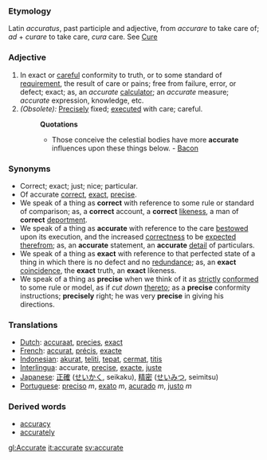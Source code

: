 ===Etymology===
Latin ''accuratus'', past participle and adjective, from ''accurare'' to take care of; ''ad'' + ''curare'' to take care, ''cura'' care. See [[Cure]]
===Adjective===
#In exact or [[careful]] conformity to truth, or to some standard of [[requirement]], the result of care or pains; free from failure, error, or defect; exact; as, an ''accurate'' [[calculator]]; an ''accurate'' measure; ''accurate'' expression, knowledge, etc.
#''(Obsolete):'' [[Precisely]] fixed; [[executed]] with care; careful.
#:'''Quotations'''
#:*Those conceive the celestial bodies have more '''accurate''' influences upon these things below. - [[Bacon]]
===Synonyms=== 
*Correct; exact; just; nice; particular.
*Of accurate [[correct]], [[exact]], [[precise]]. 
*We speak of a thing as '''correct''' with reference to some rule or standard of comparison; as, a '''correct''' account, a '''correct''' [[likeness]], a man of '''correct''' [[deportment]]. 
*We speak of a thing as '''accurate''' with reference to the care [[bestowed]] upon its execution, and the increased [[correctness]] to be [[expected]] [[therefrom]]; as, an '''accurate''' statement, an '''accurate''' [[detail]] of particulars. 
*We speak of a thing as '''exact''' with reference to that perfected state of a thing in which there is no defect and no [[redundance]]; as, an '''exact''' [[coincidence]], the '''exact''' truth, an '''exact''' likeness. 
*We speak of a thing as '''precise''' when we think of it as [[strictly]] [[conformed]] to some rule or model, as if ''cut down'' [[thereto]]; as a '''precise''' conformity instructions; '''precisely''' right; he was very '''precise''' in giving his directions.
===Translations===
*[[Dutch]]: [[accuraat]], [[precies]], [[exact]]
*[[French]]: [[accurat]], [[précis]], [[exacte]]
*[[Indonesian]]: [[akurat]], [[teliti]], [[tepat]], [[cermat]], [[titis]]
*[[Interlingua]]: accurate, [[precise]], [[exacte]], [[juste]]
*[[Japanese]]: [[正確]] ([[せいかく]], seikaku), [[精密]] ([[せいみつ]], seimitsu)
*[[Portuguese]]: [[preciso]] ''m'', [[exato]] ''m'', [[acurado]] ''m'', [[justo]] ''m''

===Derived words===
*[[accuracy]]
*[[accurately]]
[[gl:Accurate]]
[[it:accurate]]
[[sv:accurate]]